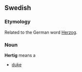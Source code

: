 ==Swedish==
===Etymology===
Related to the German word [[Herzog]].
===Noun===
'''Hertig''' means a
*[[duke]]